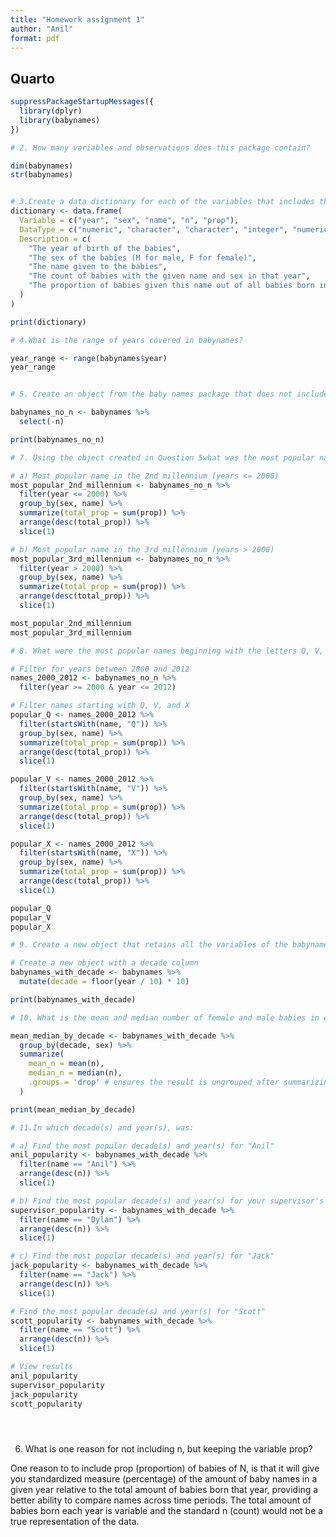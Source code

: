 ```yaml
---
title: "Homework assignment 1"
author: "Anil"
format: pdf
---
```


## Quarto


```r
suppressPackageStartupMessages({
  library(dplyr)
  library(babynames)
})

# 2. How many variables and observations does this package contain?

dim(babynames)
str(babynames)


# 3.Create a data dictionary for each of the variables that includes the variable name, data type, and a description
dictionary <- data.frame(
  Variable = c("year", "sex", "name", "n", "prop"),
  DataType = c("numeric", "character", "character", "integer", "numeric"),
  Description = c(
    "The year of birth of the babies",
    "The sex of the babies (M for male, F for female)",
    "The name given to the babies",
    "The count of babies with the given name and sex in that year",
    "The proportion of babies given this name out of all babies born in that year and sex"
  )
)

print(dictionary)

# 4.What is the range of years covered in babynames? 

year_range <- range(babynames$year)
year_range


# 5. Create an object from the baby names package that does not include the variable n.

babynames_no_n <- babynames %>%
  select(-n)

print(babynames_no_n)

# 7. Using the object created in Question 5what was the most popular name for both sexes in: 

# a) Most popular name in the 2nd millennium (years <= 2000)
most_popular_2nd_millennium <- babynames_no_n %>%
  filter(year <= 2000) %>%
  group_by(sex, name) %>%
  summarize(total_prop = sum(prop)) %>%
  arrange(desc(total_prop)) %>%
  slice(1)

# b) Most popular name in the 3rd millennium (years > 2000)
most_popular_3rd_millennium <- babynames_no_n %>%
  filter(year > 2000) %>%
  group_by(sex, name) %>%
  summarize(total_prop = sum(prop)) %>%
  arrange(desc(total_prop)) %>%
  slice(1)

most_popular_2nd_millennium
most_popular_3rd_millennium

# 8. What were the most popular names beginning with the letters Q, V, and X between 2000 and 2012?

# Filter for years between 2000 and 2012
names_2000_2012 <- babynames_no_n %>%
  filter(year >= 2000 & year <= 2012)

# Filter names starting with Q, V, and X
popular_Q <- names_2000_2012 %>%
  filter(startsWith(name, "Q")) %>%
  group_by(sex, name) %>%
  summarize(total_prop = sum(prop)) %>%
  arrange(desc(total_prop)) %>%
  slice(1)

popular_V <- names_2000_2012 %>%
  filter(startsWith(name, "V")) %>%
  group_by(sex, name) %>%
  summarize(total_prop = sum(prop)) %>%
  arrange(desc(total_prop)) %>%
  slice(1)

popular_X <- names_2000_2012 %>%
  filter(startsWith(name, "X")) %>%
  group_by(sex, name) %>%
  summarize(total_prop = sum(prop)) %>%
  arrange(desc(total_prop)) %>%
  slice(1)

popular_Q
popular_V
popular_X

# 9. Create a new object that retains all the variables of the babynames package

# Create a new object with a decade column
babynames_with_decade <- babynames %>%
  mutate(decade = floor(year / 10) * 10)

print(babynames_with_decade)

# 10. What is the mean and median number of female and male babies in each decade?

mean_median_by_decade <- babynames_with_decade %>%
  group_by(decade, sex) %>%
  summarize(
    mean_n = mean(n),
    median_n = median(n),
    .groups = 'drop' # ensures the result is ungrouped after summarizing
  )

print(mean_median_by_decade)

# 11.In which decade(s) and year(s), was:

# a) Find the most popular decade(s) and year(s) for "Anil"
anil_popularity <- babynames_with_decade %>%
  filter(name == "Anil") %>%
  arrange(desc(n)) %>%
  slice(1)

# b) Find the most popular decade(s) and year(s) for your supervisor's name (replace "SupervisorName" with actual name)
supervisor_popularity <- babynames_with_decade %>%
  filter(name == "Dylan") %>%
  arrange(desc(n)) %>%
  slice(1)

# c) Find the most popular decade(s) and year(s) for "Jack"
jack_popularity <- babynames_with_decade %>%
  filter(name == "Jack") %>%
  arrange(desc(n)) %>%
  slice(1)

# Find the most popular decade(s) and year(s) for "Scott"
scott_popularity <- babynames_with_decade %>%
  filter(name == "Scott") %>%
  arrange(desc(n)) %>%
  slice(1)

# View results
anil_popularity
supervisor_popularity
jack_popularity
scott_popularity





```

6. What is one reason for not including n, but keeping the variable prop?

One reason to to include prop (proportion) of babies of N, is that it will give you standardized measure (percentage) of the amount of baby names in a given year relative to the total amount of babies born that year, providing a better ability to compare names across time periods. The total amount of babies born each year is variable and the standard n (count) would not be a true representation of the data. 


